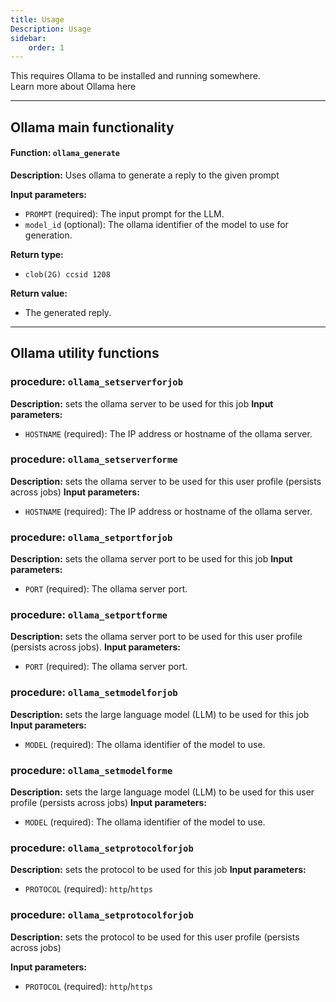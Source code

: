 ```yaml
---
title: Usage 
Description: Usage
sidebar:
    order: 1
---
```


<Aside type="note">This requires Ollama to be installed and running somewhere.<br/>
<LinkButton href="http://ollama.com">Learn more about Ollama here</LinkButton></Aside>

----
## Ollama main functionality
#### **Function:** `ollama_generate`
**Description:** Uses ollama to generate a reply to the given prompt

**Input parameters:**
- `PROMPT` (required): The input prompt for the LLM.
- `model_id` (optional): The ollama identifier of the model to use for generation.

**Return type:** 
- `clob(2G) ccsid 1208`

**Return value:**
- The generated reply.
----
## Ollama utility functions
### procedure: `ollama_setserverforjob`
**Description:** sets the ollama server to be used for this job
**Input parameters:**
- `HOSTNAME` (required): The IP address or hostname of the ollama server.
### procedure: `ollama_setserverforme`
**Description:** sets the ollama server to be used for this user profile (persists across jobs)
**Input parameters:**
- `HOSTNAME` (required): The IP address or hostname of the ollama server.
### procedure: `ollama_setportforjob`
**Description:** sets the ollama server port to be used for this job
**Input parameters:**
- `PORT` (required): The ollama server port.
### procedure: `ollama_setportforme`
**Description:** sets the ollama server port to be used for this user profile (persists across jobs).
**Input parameters:**
- `PORT` (required): The ollama server port.
### procedure: `ollama_setmodelforjob`
**Description:** sets the large language model (LLM) to be used for this job
**Input parameters:**
- `MODEL` (required): The ollama identifier of the model to use.
### procedure: `ollama_setmodelforme`
**Description:** sets the large language model (LLM) to be used for this user profile (persists across jobs)
**Input parameters:**
- `MODEL` (required): The ollama identifier of the model to use.
### procedure: `ollama_setprotocolforjob`
**Description:** sets the protocol to be used for this job
**Input parameters:**
- `PROTOCOL` (required): `http`/`https`
### procedure: `ollama_setprotocolforjob`

**Description:** sets the protocol to be used for this user profile (persists across jobs)

**Input parameters:**
- `PROTOCOL` (required): `http`/`https`
